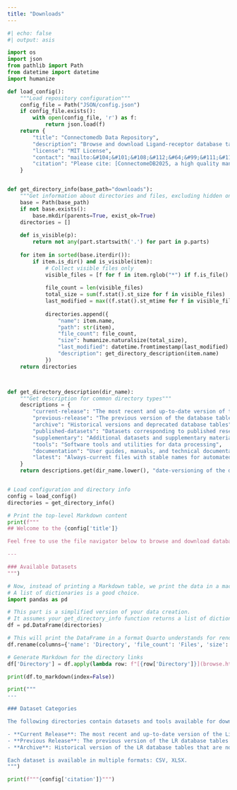 ```yaml
---
title: "Downloads"
---
```


```python
#| echo: false
#| output: asis

import os
import json
from pathlib import Path
from datetime import datetime
import humanize

def load_config():
    """Load repository configuration"""
    config_file = Path("JSON/config.json")
    if config_file.exists():
        with open(config_file, 'r') as f:
            return json.load(f)
    return {
        "title": "Connectomedb Data Repository",
        "description": "Browse and download Ligand-receptor database tables across 14 most studied species.",
        "license": "MIT License",
        "contact": "mailto:&#104;&#101;&#108;&#112;&#64;&#99;&#111;&#110;&#110;&#101;&#99;&#116;&#111;&#109;&#101;&#100;&#98;&#46;&#111;&#114;&#103;,&#97;&#108;&#105;&#115;&#116;&#97;&#105;&#114;&#46;&#102;&#111;&#114;&#114;&#101;&#115;&#116;&#64;&#112;&#101;&#114;&#107;&#105;&#110;&#115;&#46;&#117;&#119;&#97;&#46;&#101;&#100;&#117;&#46;&#97;&#117;",
        "citation": "Please cite: [ConnectomeDB2025, a high quality manually curated ligand-receptor database for cell-to-cell communication prediction](), P Liu, S Maezono et al. *Journal Title* **XX (YY)**, ZZZ (2025). DOI: 10.xxxx/xxxxx"
    }


def get_directory_info(base_path="downloads"):
    """Get information about directories and files, excluding hidden ones."""
    base = Path(base_path)
    if not base.exists():
        base.mkdir(parents=True, exist_ok=True)
    directories = []
    
    def is_visible(p):
        return not any(part.startswith('.') for part in p.parts)
    
    for item in sorted(base.iterdir()):
        if item.is_dir() and is_visible(item):
            # Collect visible files only
            visible_files = [f for f in item.rglob("*") if f.is_file() and is_visible(f)]
            
            file_count = len(visible_files)
            total_size = sum(f.stat().st_size for f in visible_files)
            last_modified = max((f.stat().st_mtime for f in visible_files), default=0)
            
            directories.append({
                "name": item.name,
                "path": str(item),
                "file_count": file_count,
                "size": humanize.naturalsize(total_size),
                "last_modified": datetime.fromtimestamp(last_modified).strftime("%Y-%m-%d") if last_modified else "Unknown",
                "description": get_directory_description(item.name)
            })
    return directories



def get_directory_description(dir_name):
    """Get description for common directory types"""
    descriptions = {
        "current-release": "The most recent and up-to-date version of the database tables",
        "previous-release": "The previous version of the database tables",
        "archive": "Historical versions and deprecated database tables",
        "published-datasets": "Datasets corresponding to published research articles",
        "supplementary": "Additional datasets and supplementary materials",
        "tools": "Software tools and utilities for data processing",
        "documentation": "User guides, manuals, and technical documentation",
        "latest": "Always-current files with stable names for automated downloading"
    }
    return descriptions.get(dir_name.lower(), "date-versioning of the database tables")


# Load configuration and directory info
config = load_config()
directories = get_directory_info()

# Print the top-level Markdown content
print(f"""
## Welcome to the {config['title']}

Feel free to use the file navigator below to browse and download database tables. All data provided are freely available under the **MIT License**, and are provided **WITHOUT ANY WARRANTY**. If you have any questions, please feel free to [contact us](mailto:{config['contact']}).

---

### Available Datasets
""")

# Now, instead of printing a Markdown table, we print the data in a machine-readable format.
# A list of dictionaries is a good choice.
import pandas as pd

# This part is a simplified version of your data creation.
# It assumes your get_directory_info function returns a list of dictionaries.
df = pd.DataFrame(directories)

# This will print the DataFrame in a format Quarto understands for rendering tables.
df.rename(columns={'name': 'Directory', 'file_count': 'Files', 'size': 'Size', 'last_modified': 'Last Modified', 'description': 'Description'}, inplace=True)

# Generate Markdown for the directory links
df['Directory'] = df.apply(lambda row: f"[{row['Directory']}](browse.html?dir={row['Directory']})", axis=1)

print(df.to_markdown(index=False))

print("""
---

### Dataset Categories

The following directories contain datasets and tools available for download:

- **Current Release**: The most recent and up-to-date version of the Ligand-Receptor(LR) database tables
- **Previous Release**: The previous version of the LR database tables
- **Archive**: Historical version of the LR database tables that are no longer actively maintained

Each dataset is available in multiple formats: CSV, XLSX.
""")

print(f"""{config['citation']}""")
```